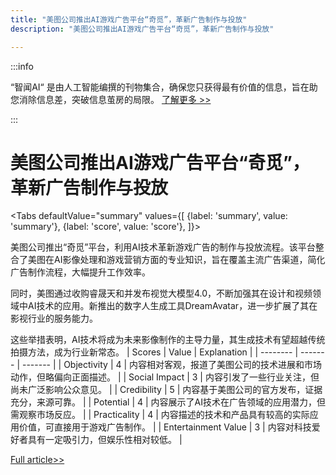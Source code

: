 ```yaml
---
title: "美图公司推出AI游戏广告平台“奇觅”，革新广告制作与投放"
description: "美图公司推出AI游戏广告平台“奇觅”，革新广告制作与投放"

---
```



:::info

“智闻AI“ 是由人工智能编撰的刊物集合，确保您只获得最有价值的信息，旨在助您消除信息差，突破信息茧房的局限。  [了解更多 >>](/)

:::

# 美图公司推出AI游戏广告平台“奇觅”，革新广告制作与投放


<Tabs
	defaultValue="summary"
	values={[
	{label: 'summary', value: 'summary'},
	{label: 'score', value: 'score'},
]}>
<TabItem value="summary">


美图公司推出“奇觅”平台，利用AI技术革新游戏广告的制作与投放流程。该平台整合了美图在AI影像处理和游戏营销方面的专业知识，旨在覆盖主流广告渠道，简化广告制作流程，大幅提升工作效率。

同时，美图通过收购睿晟天和并发布视觉大模型4.0，不断加强其在设计和视频领域中AI技术的应用。新推出的数字人生成工具DreamAvatar，进一步扩展了其在影视行业的服务能力。

这些举措表明，AI技术将成为未来影像制作的主导力量，其生成技术有望超越传统拍摄方法，成为行业新常态。
</TabItem>
<TabItem value="score">
	| Scores     | Value   | Explanation |
	| -------- | ------- | ------- |
	| Objectivity  | 4    | 内容相对客观，报道了美图公司的技术进展和市场动作，但略偏向正面描述。    |
	| Social Impact | 3     | 内容引发了一些行业关注，但尚未广泛影响公众意见。    |
	| Credibility    | 5    | 内容基于美图公司的官方发布，证据充分，来源可靠。    |
	| Potential    | 4    | 内容展示了AI技术在广告领域的应用潜力，但需观察市场反应。    |
	| Practicality    | 4    | 内容描述的技术和产品具有较高的实际应用价值，可直接用于游戏广告制作。    |
	| Entertainment Value    | 3    | 内容对科技爱好者具有一定吸引力，但娱乐性相对较低。    |
</TabItem>
</Tabs>

[Full article>>](https://readhub.cn/topic/8aM9xMFLq3M)
